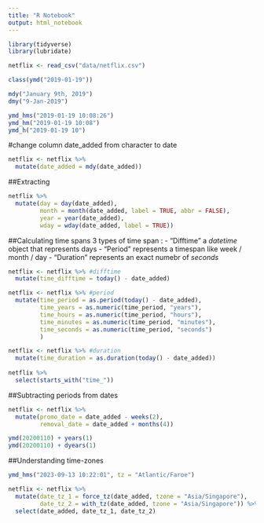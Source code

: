 ```yaml
---
title: "R Notebook"
output: html_notebook
---
```

```r
library(tidyverse)
library(lubridate)
```
```r
netflix <- read_csv("data/netflix.csv")
```
```r
class(ymd("2019-01-19"))

mdy("January 9th, 2019")
dmy("9-Jan-2019")

ymd_hms("2019-01-19 10:08:26")
ymd_hm("2019-01-19 10:08")
ymd_h("2019-01-19 10")
```
#change column date_added from character to date
```r
netflix <- netflix %>% 
  mutate(date_added = mdy(date_added))
```
##Extracting
```r
netflix %>% 
  mutate(day = day(date_added),
         month = month(date_added, label = TRUE, abbr = FALSE),
         year = year(date_added),
         wday = wday(date_added, label = TRUE))
```
##Calculating time spans
 3 types of time span :
  - "Difftime" a _datetime_ object that represents days
  - "Period" represents a timespan like week / month / day
  - "Duration" represents an exact numebr of _seconds_
  
```r
netflix <- netflix %>% #difftime
  mutate(time_difftime = today() - date_added)

netflix <- netflix %>% #period
  mutate(time_period = as.period(today() - date_added),
         time_years = as.numeric(time_period, "years"),
         time_hours = as.numeric(time_period, "hours"),
         time_minutes = as.numeric(time_period, "minutes"),
         time_seconds = as.numeric(time_period, "seconds")
         )

netflix <- netflix %>% #duration
  mutate(time_duration = as.duration(today() - date_added))
  
netflix %>% 
  select(starts_with("time_"))
```
##Subtracting periods from dates
```r
netflix <- netflix %>% 
  mutate(promo_date = date_added - weeks(2), 
         removal_date = date_added + months(4))
```
```r
ymd(20200110) + years(1)
ymd(20200110) + dyears(1)
```

##Understanding time-zones
```r
ymd_hms("2023-09-13 10:22:01", tz = "Atlantic/Faroe")

netflix <- netflix %>% 
  mutate(date_tz_1 = force_tz(date_added, tzone = "Asia/Singapore"),
         date_tz_2 = with_tz(date_added, tzone = "Asia/Singapore")) %>% 
  select(date_added, date_tz_1, date_tz_2)
```



